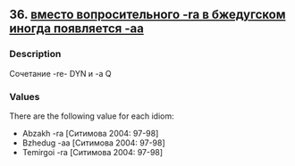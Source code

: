 ## 36. <a href =  'https://agricolamz.github.io/The_Circassian_Isoglosses_Database/36.html'>вместо вопросительного -ra в бжедугском иногда появляется -aa</a>
### Description

Сочетание -re- DYN и -a Q

### Values
There are the following value for each idiom:

* Abzakh  -ra [Ситимова 2004: 97-98] 
* Bzhedug  -aa [Ситимова 2004: 97-98] 
* Temirgoi  -ra [Ситимова 2004: 97-98] 

